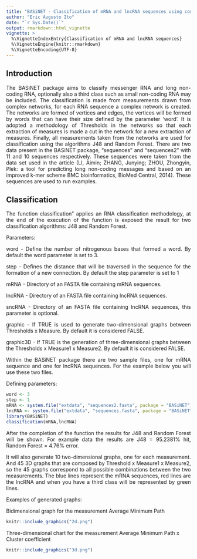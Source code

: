 ```yaml
---
title: "BASiNET - Classification of mRNA and lncRNA sequences using complex network theory"
author: "Eric Augusto Ito"
date: "`r Sys.Date()`"
output: rmarkdown::html_vignette
vignette: >
  %\VignetteIndexEntry{Classification of mRNA and lncRNA sequences}
  %\VignetteEngine{knitr::rmarkdown}
  %\VignetteEncoding{UTF-8}
---
```


## Introduction
<div style="text-align: justify">
The BASiNET package aims to classify messenger RNA and long non-coding RNA, optionally also a third class such as small non-coding RNA may be included. The classification is made from measurements drawn from complex networks, for each RNA sequence a complex network is created. The networks are formed of vertices and edges, the vertices will be formed by words that can have their size defined by the parameter 'word'. It is adopted a methodology of Thresholds in the networks so that each extraction of measures is made a cut in the network for a new extraction of measures. Finally, all measurements taken from the networks are used for classification using the algorithms J48 and Random Forest. There are two data present in the BASiNET package, "sequences" and "sequences2" with 11 and 10 sequences respectively. These sequences were taken from the data set used in the article (LI, Aimin; ZHANG, Junying; ZHOU, Zhongyin, Plek: a tool for predicting long non-coding messages and based on an improved k-mer scheme BMC bioinformatics, BioMed Central, 2014). These sequences are used to run examples.
</div>
## Classification
<div style="text-align: justify">
The function classification" applies an RNA classification methodology, at the end of the execution of the function is exposed the result for two classification algorithms: J48 and Random Forest.
</div>
Parameters:
<div style="text-align: justify">
word - Define the number of nitrogenous bases that formed a word. By default the word parameter is set to 3.

step - Defines the distance that will be traversed in the sequence for the formation of a new connection. By default the step parameter is set to 1

mRNA - Directory of an FASTA file containing mRNA sequences.

lncRNA - Directory of an FASTA file containing lncRNA sequences.

sncRNA - Directory of an FASTA file containing lncRNA sequences, this parameter is optional.

graphic - If TRUE is used to generate two-dimensional graphs between Thresholds x Measure. By default it is considered FALSE.

graphic3D - If TRUE is the generation of three-dimensional graphs between the Thresholds x Measure1 x Measure2. By default it is considered FALSE.
</div>
<div style="text-align: justify">
Within the BASiNET package there are two sample files, one for mRNA sequence and one for lncRNA sequences. For the example below you will use these two files.
</div>
Defining parameters:
```r
word <- 3
step <- 1
mRNA <- system.file("extdata", "sequences2.fasta", package = "BASiNET")
lncRNA <- system.file("extdata", "sequences.fasta", package = "BASiNET")
library(BASiNET)
classification(mRNA,lncRNA)
```

<div style="text-align: justify">
After the completion of the function the results for J48 and Random Forest will be shown. For example data the results are J48 = 95.2381% hit, Random Forest = 4.76% error.

It will also generate 10 two-dimensional graphs, one for each measurement. And 45 3D graphs that are composed by Threshold x Measure1 x Measure2, so the 45 graphs correspond to all possible combinations between the two measurements. The blue lines represent the mRNA sequences, red lines are the lncRNA and when you have a third class will be represented by green lines.
</div>
Examples of generated graphs:

Bidimensional graph for the measurement Average Minimum Path
```r
knitr::include_graphics("2d.png")
```

Three-dimensional chart for the measurement Average Minimum Path x Cluster coefficient
```r
knitr::include_graphics("3d.png")
```